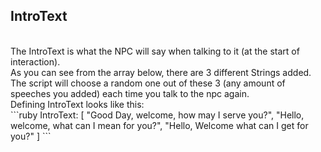 ## IntroText
<br/>
The IntroText is what the NPC will say when talking to it (at the start of interaction). 
<br/>
As you can see from the array below, there are 3 different Strings added. The script will choose a random one out of these 3 (any amount of speeches you added) each time you talk to the npc again.
<br/>
Defining IntroText looks like this:
<br/>
```ruby
IntroText: [
  "Good Day, welcome, how may I serve you?", 
  "Hello, welcome, what can I mean for you?", 
  "Hello, Welcome what can I get for you?"
]
```

<ImageWithCaption src="/images/documentation/poke-market/IntroText 1.png" caption="IntroText 1" align="center"/>
<ImageWithCaption src="/images/documentation/poke-market/IntroText 2.png" caption="IntroText 2" align="center"/>
<ImageWithCaption src="/images/documentation/poke-market/IntroText 3.png" caption="IntroText 3" align="center"/>